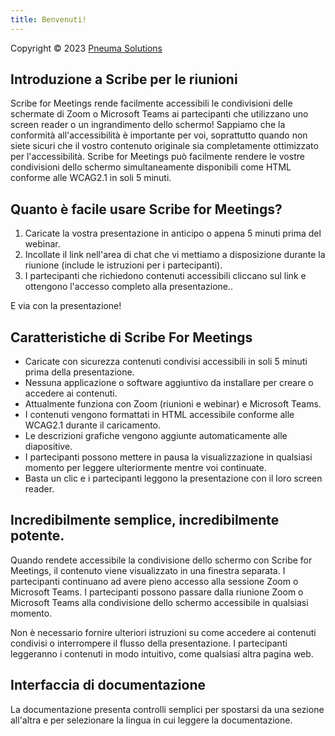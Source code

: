 ```yaml
---
title: Benvenuti!
---
```



Copyright © 2023 [Pneuma Solutions](https://www.pneumasolutions.com)  
## Introduzione a Scribe per le riunioni

Scribe for Meetings rende facilmente accessibili le condivisioni delle schermate di Zoom o Microsoft Teams ai partecipanti che utilizzano uno screen reader o un ingrandimento dello schermo! Sappiamo che la conformità all'accessibilità è importante per voi, soprattutto quando non siete sicuri che il vostro contenuto originale sia completamente ottimizzato per l'accessibilità. Scribe for Meetings può facilmente rendere le vostre condivisioni dello schermo simultaneamente disponibili come HTML conforme alle WCAG2.1 in soli 5 minuti.

## Quanto è facile usare Scribe for Meetings?

1. Caricate la vostra presentazione in anticipo o appena 5 minuti prima del webinar.
1. Incollate il link nell'area di chat che vi mettiamo a disposizione durante la riunione (include le istruzioni per i partecipanti).
1. I partecipanti che richiedono contenuti accessibili cliccano sul link e ottengono l'accesso completo alla presentazione..

E via con la presentazione!

## Caratteristiche di Scribe For Meetings

* Caricate con sicurezza contenuti condivisi accessibili in soli 5 minuti prima della presentazione.
* Nessuna applicazione o software aggiuntivo da installare per creare o accedere ai contenuti.
* Attualmente funziona con Zoom (riunioni e webinar) e Microsoft Teams.
* I contenuti vengono formattati in HTML accessibile conforme alle WCAG2.1 durante il caricamento.
* Le descrizioni grafiche vengono aggiunte automaticamente alle diapositive.
* I partecipanti possono mettere in pausa la visualizzazione in qualsiasi momento per leggere ulteriormente mentre voi continuate.
* Basta un clic e i partecipanti leggono la presentazione con il loro screen reader.

## Incredibilmente semplice, incredibilmente potente.

Quando rendete accessibile la condivisione dello schermo con Scribe for Meetings, il contenuto viene visualizzato in una finestra separata. I partecipanti continuano ad avere pieno accesso alla sessione Zoom o Microsoft Teams.
I partecipanti possono passare dalla riunione Zoom o Microsoft Teams alla condivisione dello schermo accessibile in qualsiasi momento.

Non è necessario fornire ulteriori istruzioni su come accedere ai contenuti condivisi o interrompere il flusso della presentazione. I partecipanti leggeranno i contenuti in modo intuitivo, come qualsiasi altra pagina web.

## Interfaccia di documentazione

La documentazione presenta controlli semplici per spostarsi da una sezione all'altra e per selezionare la lingua in cui leggere la documentazione.